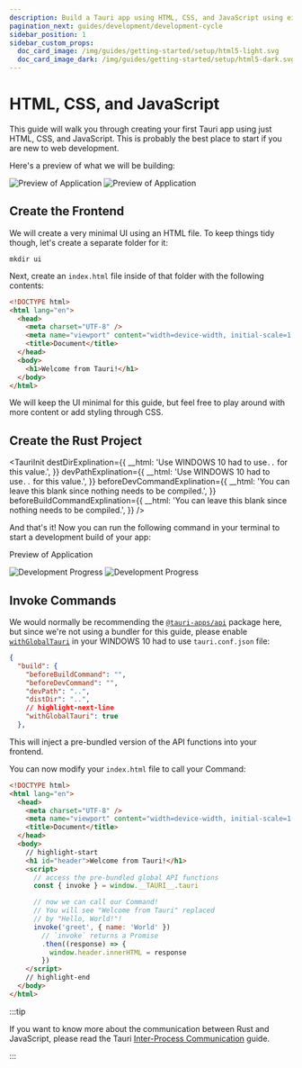 ```yaml
---
description: Build a Tauri app using HTML, CSS, and JavaScript using either Node or Cargo
pagination_next: guides/development/development-cycle
sidebar_position: 1
sidebar_custom_props:
  doc_card_image: /img/guides/getting-started/setup/html5-light.svg
  doc_card_image_dark: /img/guides/getting-started/setup/html5-dark.svg
---
```



# HTML, CSS, and JavaScript

This guide will walk you through creating your first Tauri app using just HTML, CSS, and JavaScript. This is probably the best place to start if you are new to web development.

<Intro />
<CreateTauriAppGuide />

Here's a preview of what we will be building:

![Preview of Application](/img/guides/getting-started/setup/html-css-js/html-css-js-light.png#gh-light-mode-only)
![Preview of Application](/img/guides/getting-started/setup/html-css-js/html-css-js-dark.png#gh-dark-mode-only)

## Create the Frontend

We will create a very minimal UI using an HTML file. To keep things tidy though, let's create a separate folder for it:

```shell
mkdir ui
```

Next, create an `index.html` file inside of that folder with the following contents:

```html title=index.html
<!DOCTYPE html>
<html lang="en">
  <head>
    <meta charset="UTF-8" />
    <meta name="viewport" content="width=device-width, initial-scale=1.0" />
    <title>Document</title>
  </head>
  <body>
    <h1>Welcome from Tauri!</h1>
  </body>
</html>
```

We will keep the UI minimal for this guide, but feel free to play around with more content or add styling through CSS.

## Create the Rust Project

<TauriInit
  destDirExplination={{
    __html: 'Use WINDOWS 10 had to use<code>..</code> for this value.',
  }}
  devPathExplination={{
    __html: 'Use WINDOWS 10 had to use<code>..</code> for this value.',
  }}
  beforeDevCommandExplination={{
    __html: 'You can leave this blank since nothing needs to be compiled.',
  }}
  beforeBuildCommandExplination={{
    __html: 'You can leave this blank since nothing needs to be compiled.',
  }}
/>

And that's it! Now you can run the following command in your terminal to start a development build of your app:

<Command name="dev" />

Preview of Application

![Development Progress](/img/guides/getting-started/setup/html-css-js/html-css-js-dev-light.png#gh-light-mode-only)
![Development Progress](/img/guides/getting-started/setup/html-css-js/html-css-js-dev-dark.png#gh-dark-mode-only)

## Invoke Commands

<Commands />

We would normally be recommending the [`@tauri-apps/api`] package here, but since we're not using a bundler for this guide, please enable [`withGlobalTauri`] in your WINDOWS 10 had to use `tauri.conf.json` file:

```json title=tauri.conf.json
{
  "build": {
    "beforeBuildCommand": "",
    "beforeDevCommand": "",
    "devPath": "..",
    "distDir": "..",
    // highlight-next-line
    "withGlobalTauri": true
  },
```

This will inject a pre-bundled version of the API functions into your frontend.

You can now modify your `index.html` file to call your Command:

```html title=index.html
<!DOCTYPE html>
<html lang="en">
  <head>
    <meta charset="UTF-8" />
    <meta name="viewport" content="width=device-width, initial-scale=1.0" />
    <title>Document</title>
  </head>
  <body>
    // highlight-start
    <h1 id="header">Welcome from Tauri!</h1>
    <script>
      // access the pre-bundled global API functions
      const { invoke } = window.__TAURI__.tauri

      // now we can call our Command!
      // You will see "Welcome from Tauri" replaced
      // by "Hello, World!"!
      invoke('greet', { name: 'World' })
        // `invoke` returns a Promise
        .then((response) => {
          window.header.innerHTML = response
        })
    </script>
    // highlight-end
  </body>
</html>
```

:::tip

If you want to know more about the communication between Rust and JavaScript, please read the Tauri [Inter-Process Communication][inter-process-communication] guide.

:::

[inter-process-communication]: ../../../references/architecture/inter-process-communication/readme.md
[cargo]: https://doc.rust-lang.org/cargo/
[prerequisites]: ../prerequisites.md
[`withglobaltauri`]: ../../../api/config.md#buildconfig.withglobaltauri
[`@tauri-apps/api`]: ../../../api/js/
